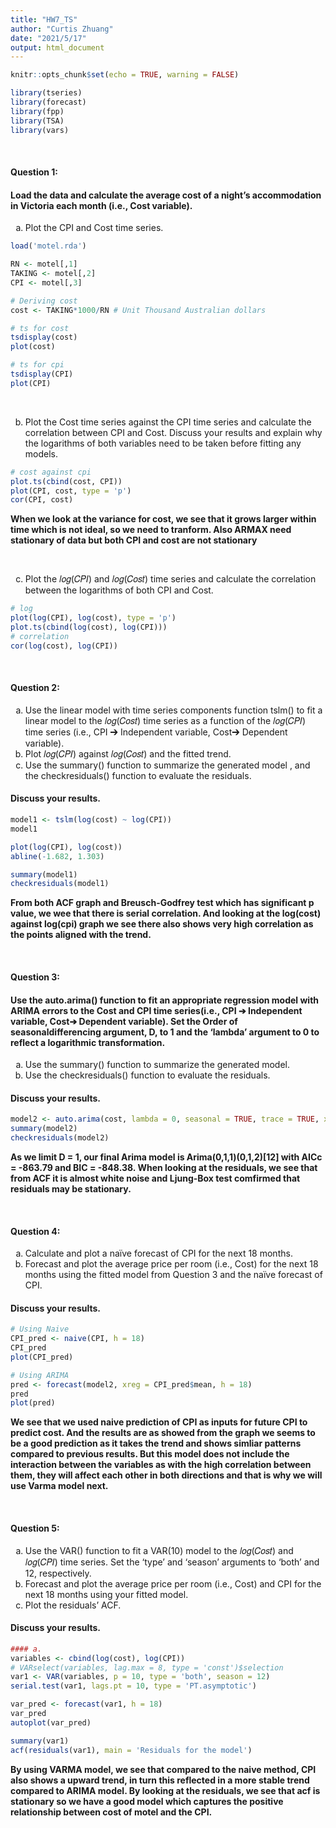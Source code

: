 ```yaml
---
title: "HW7_TS"
author: "Curtis Zhuang"
date: "2021/5/17"
output: html_document
---
```



```r
knitr::opts_chunk$set(echo = TRUE, warning = FALSE)
```

```r
library(tseries)
library(forecast)
library(fpp)
library(TSA)
library(vars)
```

<br>

#### **Question 1:**
#### Load the data and calculate the average cost of a night’s accommodation in Victoria each month (i.e., Cost variable).
  a) Plot the CPI and Cost time series.

```r
load('motel.rda')

RN <- motel[,1]
TAKING <- motel[,2]
CPI <- motel[,3]

# Deriving cost
cost <- TAKING*1000/RN # Unit Thousand Australian dollars

# ts for cost
tsdisplay(cost)
plot(cost)

# ts for cpi
tsdisplay(CPI)
plot(CPI)
```  
  
<br>
  
  b) Plot the Cost time series against the CPI time series and calculate the correlation between CPI and Cost.
Discuss your results and explain why the logarithms of both variables need to be taken before fitting any
models.

```r
# cost against cpi
plot.ts(cbind(cost, CPI))
plot(CPI, cost, type = 'p')
cor(CPI, cost)
```

**When we look at the variance for cost, we see that it grows larger within time which is not ideal, so we need to tranform. Also ARMAX need stationary of data but both CPI and cost are not stationary**

  <br>

  c) Plot the 𝑙𝑜𝑔(𝐶𝑃𝐼) and 𝑙𝑜𝑔(𝐶𝑜𝑠𝑡) time series and calculate the correlation between the logarithms of both CPI and Cost.
  
```r
# log
plot(log(CPI), log(cost), type = 'p')
plot.ts(cbind(log(cost), log(CPI)))
# correlation
cor(log(cost), log(CPI))
```

<br>


#### **Question 2:**
a) Use the linear model with time series components function tslm() to fit a linear model to the 𝑙𝑜𝑔(𝐶𝑜𝑠𝑡) time series as a function of the 𝑙𝑜𝑔(𝐶𝑃𝐼) time series (i.e., CPI ➔ Independent variable, Cost➔ Dependent variable).
b) Plot 𝑙𝑜𝑔(𝐶𝑃𝐼) against 𝑙𝑜𝑔(𝐶𝑜𝑠𝑡) and the fitted trend.
c) Use the summary() function to summarize the generated model , and the checkresiduals() function to evaluate the residuals.

#### Discuss your results.

```r
model1 <- tslm(log(cost) ~ log(CPI))
model1
```

```r
plot(log(CPI), log(cost))
abline(-1.682, 1.303)
```

```r
summary(model1)
checkresiduals(model1)
```

**From both ACF graph and Breusch-Godfrey test which has significant p value, we wee that there is serial correlation. And looking at the log(cost) against log(cpi) graph we see there also shows very high correlation as the points aligned with the trend.**

<br>


#### **Question 3:**
#### Use the auto.arima() function to fit an appropriate regression model with ARIMA errors to the Cost and CPI time series(i.e., CPI ➔ Independent variable, Cost➔ Dependent variable). Set the Order of seasonaldifferencing argument, D, to 1 and the ‘lambda’ argument to 0 to reflect a logarithmic transformation.
a) Use the summary() function to summarize the generated model.
b) Use the checkresiduals() function to evaluate the residuals.

#### Discuss your results.

```r
model2 <- auto.arima(cost, lambda = 0, seasonal = TRUE, trace = TRUE, xreg = CPI, D = 1)
summary(model2)
checkresiduals(model2)
```

**As we limit D = 1, our final Arima model is Arima(0,1,1)(0,1,2)[12] with AICc = -863.79 and BIC = -848.38. When looking at the residuals, we see that from ACF it is almost white noise and Ljung-Box test comfirmed that residuals may be stationary.**


<br>


#### **Question 4:**
a) Calculate and plot a naïve forecast of CPI for the next 18 months.
b) Forecast and plot the average price per room (i.e., Cost) for the next 18 months using the fitted model from Question 3 and the naïve forecast of CPI.

#### Discuss your results.

```r
# Using Naive
CPI_pred <- naive(CPI, h = 18)
CPI_pred
plot(CPI_pred)
```


```r
# Using ARIMA
pred <- forecast(model2, xreg = CPI_pred$mean, h = 18)
pred
plot(pred)
```

**We see that we used naive prediction of CPI as inputs for future CPI to predict cost. And the results are as showed from the graph we seems to be a good prediction as it takes the trend and shows simliar patterns compared to previous results. But this model does not include the interaction between the variables as with the high correlation between them, they will affect each other in both directions and that is why we will use Varma model next.**

<br>


#### **Question 5:**
a) Use the VAR() function to fit a VAR(10) model to the 𝑙𝑜𝑔(𝐶𝑜𝑠𝑡) and 𝑙𝑜𝑔(𝐶𝑃𝐼) time series. Set the ‘type’ and ‘season’ arguments to 'both' and 12, respectively.
b) Forecast and plot the average price per room (i.e., Cost) and CPI for the next 18 months using your fitted model.
c) Plot the residuals’ ACF.

#### Discuss your results.

```r
#### a.
variables <- cbind(log(cost), log(CPI))
# VARselect(variables, lag.max = 8, type = 'const')$selection
var1 <- VAR(variables, p = 10, type = 'both', season = 12)
serial.test(var1, lags.pt = 10, type = 'PT.asymptotic')
```

```r
var_pred <- forecast(var1, h = 18)
var_pred
autoplot(var_pred)

```

```r
summary(var1)
acf(residuals(var1), main = 'Residuals for the model')
```

**By using VARMA model, we see that compared to the naive method, CPI also shows a upward trend, in turn this reflected in a more stable trend compared to ARIMA model. By looking at the residuals, we see that acf is stationary so we have a good model which captures the positive relationship between cost of motel and the CPI.**


